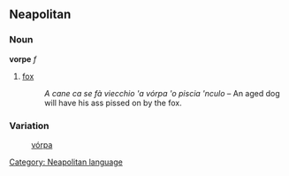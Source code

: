 ==Neapolitan==
===Noun===
'''vorpe''' ''f''
# [[fox]]
#: '' A cane ca se fà viecchio 'a vórpa 'o piscia 'nculo'' &ndash; An aged dog will have his ass pissed on by the fox. 

===Variation===
:[[vórpa]]

[[Category: Neapolitan language]]